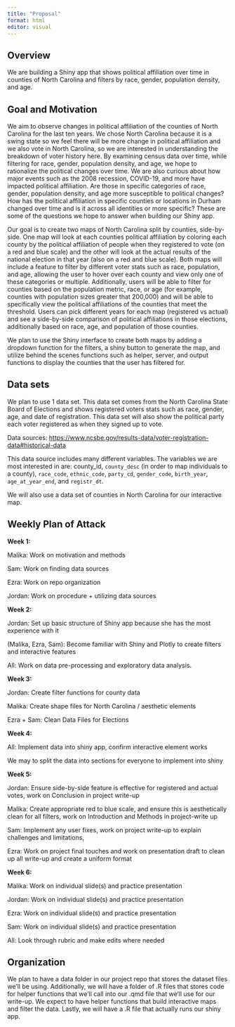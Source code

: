 ```yaml
---
title: "Proposal"
format: html
editor: visual
---
```


## Overview

We are building a Shiny app that shows political affiliation over time in counties of North Carolina and filters by race, gender, population density, and age. 

## Goal and Motivation

We aim to observe changes in political affiliation of the counties of North Carolina for the last ten years. We chose North Carolina because it is a swing state so we feel there will be more change in political affiliation and we also vote in North Carolina, so we are interested in understanding the breakdown of voter history here. By examining census data over time, while filtering for race, gender, population density, and age, we hope to rationalize the political changes over time. We are also curious about how major events such as the 2008 recession, COVID-19, and more have impacted political affiliation. Are those in specific categories of race, gender, population density, and age more susceptible to political changes? How has the political affiliation in specific counties or locations in Durham changed over time and is it across all identities or more specific? These are some of the questions we hope to answer when building our Shiny app.

Our goal is to create two maps of North Carolina split by counties, side-by-side. One map will look at each counties political affiliation by coloring each county by the political affiliation of people when they registered to vote (on a red and blue scale) and the other will look at the actual results of the national election in that year (also on a red and blue scale). Both maps will include a feature to filter by different voter stats such as race, population, and age, allowing the user to hover over each county and view only one of these categories or multiple. Additionally, users will be able to filter for counties based on the population metric, race, or age (for example, counties with population sizes greater that 200,000) and will be able to specifically view the political affiliations of the counties that meet the threshold. Users can pick different years for each map (registered vs actual) and see a side-by-side comparison of political affiliations in those elections, additionally based on race, age, and population of those counties.

We plan to use the Shiny interface to create both maps by adding a dropdown function for the filters, a shiny button to generate the map, and utilize behind the scenes functions such as helper, server, and output functions to display the counties that the user has filtered for.

## Data sets

We plan to use 1 data set. This data set comes from the North Carolina State Board of Elections and shows registered voters stats such as race, gender, age, and date of registration. This data set will also show the political party each voter registered as when they signed up to vote.

Data sources: <https://www.ncsbe.gov/results-data/voter-registration-data#historical-data>

This data source includes many different variables. The variables we are most interested in are: county_id, `county_desc` (in order to map individuals to a county), `race_code`, `ethnic_code`, `party_cd`, `gender_code`, `birth_year`, `age_at_year_end`, and `registr_dt`.

We will also use a data set of counties in North Carolina for our interactive map.

## Weekly Plan of Attack

**Week 1:**

Malika: Work on motivation and methods

Sam: Work on finding data sources 

Ezra: Work on repo organization

Jordan: Work on procedure + utilizing data sources 

**Week 2:**

Jordan: Set up basic structure of Shiny app because she has the most experience with it

(Malika, Ezra, Sam): Become familiar with Shiny and Plotly to create filters and interactive features 

All: Work on data pre-processing and exploratory data analysis.

**Week 3:**

Jordan: Create filter functions for county data

Malika: Create shape files for North Carolina / aesthetic elements

Ezra + Sam: Clean Data Files for Elections 

**Week 4:**

All: Implement data into shiny app, confirm interactive element works

We may to split the data into sections for everyone to implement into shiny 

**Week 5:**

Jordan: Ensure side-by-side feature is effective for registered and actual votes, work on Conclusion in project write-up

Malika: Create appropriate red to blue scale, and ensure this is aesthetically clean for all filters, work on Introduction and Methods in project-write up

Sam: Implement any user fixes, work on project write-up to explain challenges and limitations, 

Ezra: Work on project final touches and work on presentation draft to clean up all write-up and create a uniform format 

**Week 6:**

Malika: Work on individual slide(s) and practice presentation

Jordan: Work on individual slide(s) and practice presentation

Ezra: Work on individual slide(s) and practice presentation

Sam: Work on individual slide(s) and practice presentation

All: Look through rubric and make edits where needed

## Organization

We plan to have a data folder in our project repo that stores the dataset files we'll be using. Additionally, we will have a folder of .R files that stores code for helper functions that we'll call into our .qmd file that we'll use for our write-up. We expect to have helper functions that build interactive maps and filter the data. Lastly, we will have a .R file that actually runs our shiny app.
